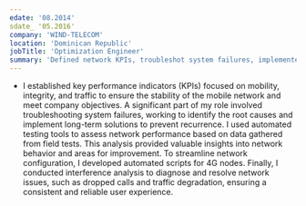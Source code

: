 ```yaml
---
edate: '08.2014'
sdate_ '05.2016'
company: 'WIND-TELECOM'
location: 'Dominican Republic'
jobTitle: 'Optimization Engineer'
summary: 'Defined network KPIs, troubleshot system failures, implemented automated testing, developed configuration scripts, and conducted interference analysis to ensure network stability and user experience.'
---
```


* I established key performance indicators (KPIs) focused on mobility, integrity, and traffic to ensure the stability of the mobile network and meet company objectives. A significant part of my role involved troubleshooting system failures, working to identify the root causes and implement long-term solutions to prevent recurrence. I used automated testing tools to assess network performance based on data gathered from field tests. This analysis provided valuable insights into network behavior and areas for improvement. To streamline network configuration, I developed automated scripts for 4G nodes. Finally, I conducted interference analysis to diagnose and resolve network issues, such as dropped calls and traffic degradation, ensuring a consistent and reliable user experience.
